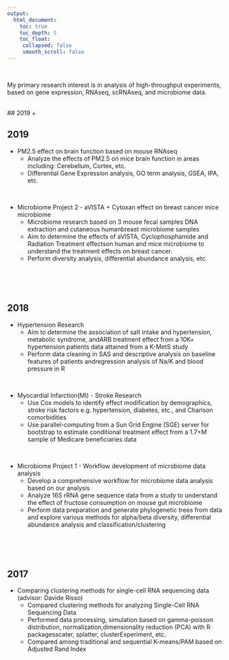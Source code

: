 ```yaml
---
output:
  html_document:
    toc: true
    toc_depth: 5
    toc_float:
     collapsed: false
     smooth_scroll: false
---
```


<link rel="stylesheet" href="styles.css" type="text/css">

<br> 

My primary research interest is in analysis of high-throughput experiments, based on gene expression, RNAseq, scRNAseq, and microbiome data.

<br>
## 2019
+ 

## 2019

+ PM2.5 effect on brain function based on mouse RNAseq 
    + Analyze the effects of PM2.5 on mice brain function in areas including: Cerebellum, Cortex, etc.
    + Differential Gene Expression analysis, GO term analysis, GSEA, IPA, etc.
    
<br>

+ Microbiome Project 2 - aVISTA + Cytoxan effect on breast cancer mice microbiome
    + Microbiome research based on 3 mouse fecal samples DNA extraction and cutaneous humanbreast microbiome samples
    + Aim to determine the effects of aVISTA, Cyclophosphamide and Radiation Treatment effectson human and mice microbiome to understand the treatment effects on breast cancer.
    + Perform diversity analysis, differential abundance analysis, etc.

<br>
<br>
<br>

## 2018

+ Hypertension Research
    + Aim to determine the association of salt intake and hypertension, metabolic syndrome, andARB treatment effect from a 10K+ hypertension patients data attained from a K-MetS study
    + Perform data cleaning in SAS and descriptive analysis on baseline features of patients andregression analysis of Na/K and blood pressure in R
    
<br>

+ Myocardial Infarction(MI) - Stroke Research
    + Use Cox models to identify effect modification by demographics, stroke risk factors e.g. hypertension, diabetes, etc., and Charlson comorbidities
    + Use parallel-computing from a Sun Grid Engine (SGE) server for bootstrap to estimate conditional treatment effect from a 1.7+M sample of Medicare beneficiaries data

<br>

+ Microbiome Project 1 - Workflow development of microbiome data analysis
    + Develop a comprehensive workflow for microbiome data analysis based on our analysis
    + Analyze 16S rRNA gene sequence data from a study to understand the effect of fructose consumption on mouse gut microbiome
    + Perform data preparation and generate phylogenetic trees from data and explore various methods for alpha/beta diversity, differential abundance analysis and classification/clustering
    
<br>
<br>
<br>

## 2017

+ Comparing clustering methods for single-cell RNA sequencing data (advisor: Davide Risso)
    + Compared clustering methods for analyzing Single-Cell RNA Sequencing Data
    + Performed data processing, simulation based on gamma-poisson distribution, normalization,dimensionality reduction (PCA) with R packagesscater, splatter, clusterExperiment, etc.
    + Compared among traditional and sequential K-means/PAM based on Adjusted Rand Index


